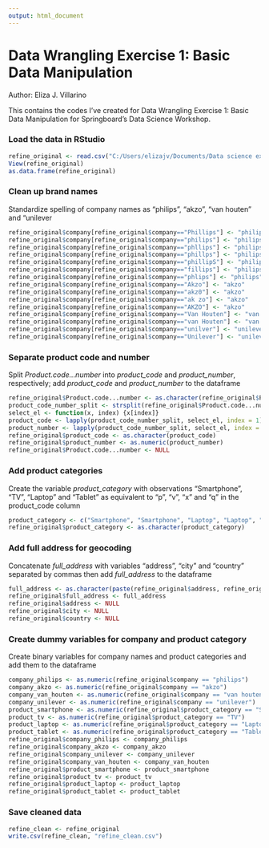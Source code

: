 ---
output: html_document
---
# Data Wrangling Exercise 1: Basic Data Manipulation
Author: Eliza J. Villarino

This contains the codes I've created for Data Wrangling Exercise 1: Basic Data Manipulation for Springboard's Data Science Workshop.

### Load the data in RStudio

``` {r}
refine_original <- read.csv("C:/Users/elizajv/Documents/Data science exercises/refine.csv", 1)
View(refine_original)
as.data.frame(refine_original)
```

### Clean up brand names

Standardize spelling of company names as "philips", "akzo", "van houten" and "unilever

``` {r}
refine_original$company[refine_original$company=="Phillips"] <- "philips"
refine_original$company[refine_original$company=="philips"] <- "philips"
refine_original$company[refine_original$company=="phllips"] <- "philips"
refine_original$company[refine_original$company=="phillps"] <- "philips"
refine_original$company[refine_original$company=="phillipS"] <- "philips"
refine_original$company[refine_original$company=="fillips"] <- "philips"
refine_original$company[refine_original$company=="phlips"] <- "philips"
refine_original$company[refine_original$company=="Akzo"] <- "akzo"
refine_original$company[refine_original$company=="akz0"] <- "akzo"
refine_original$company[refine_original$company=="ak zo"] <- "akzo"
refine_original$company[refine_original$company=="AKZO"] <- "akzo"
refine_original$company[refine_original$company=="Van Houten"] <- "van houten"
refine_original$company[refine_original$company=="van Houten"] <- "van houten"
refine_original$company[refine_original$company=="unilver"] <- "unilever"
refine_original$company[refine_original$company=="Unilever"] <- "unilever"
```

### Separate product code and number

Split *Product.code...number* into *product_code* and *product_number*, respectively; add *product_code* and *product_number* to the dataframe

```{r}
refine_original$Product.code...number <- as.character(refine_original$Product.code...number)
product_code_number_split <- strsplit(refine_original$Product.code...number, split = "-")
select_el <- function(x, index) {x[index]}
product_code <- lapply(product_code_number_split, select_el, index = 1) 
product_number <- lapply(product_code_number_split, select_el, index = 2) 
refine_original$product_code <- as.character(product_code)
refine_original$product_number <- as.numeric(product_number)
refine_original$Product.code...number <- NULL
```

### Add product categories

Create the variable *product_category* with observations "Smartphone", "TV", "Laptop" and "Tablet" as equivalent to "p", "v", "x" and "q" in the product_code column

```{r}
product_category <- c("Smartphone", "Smartphone", "Laptop", "Laptop", "Laptop", "Smartphone", "TV", "TV", "Laptop", "Smartphone", "Tablet", "Tablet", "Laptop", "Smartphone", "TV", "TV", "Laptop", "TV", "TV", "Laptop", "Smartphone", "Laptop", "Tablet", "Tablet", "Tablet")  
refine_original$product_category <- as.character(product_category)
```

### Add full address for geocoding

Concatenate *full_address* with variables "address", "city" and "country" separated by commas then add *full_address* to the dataframe

```{r}
full_address <- as.character(paste(refine_original$address, refine_original$city, refine_original$country, sep = ","))
refine_original$full_address <- full_address
refine_original$address <- NULL 
refine_original$city <- NULL
refine_original$country <- NULL
```

### Create dummy variables for company and product category

Create binary variables for company names and product categories and add them to the dataframe

``` {r}
company_philips <- as.numeric(refine_original$company == "philips")
company_akzo <- as.numeric(refine_original$company == "akzo")
company_van_houten <- as.numeric(refine_original$company == "van houten")
company_unilever <- as.numeric(refine_original$company == "unilever")
product_smartphone <- as.numeric(refine_original$product_category == "Smartphone")
product_tv <- as.numeric(refine_original$product_category == "TV")
product_laptop <- as.numeric(refine_original$product_category == "Laptop")
product_tablet <- as.numeric(refine_original$product_category == "Tablet")
refine_original$company_philips <- company_philips
refine_original$company_akzo <- company_akzo
refine_original$company_unilever <- company_unilever 
refine_original$company_van_houten <- company_van_houten
refine_original$product_smartphone <- product_smartphone
refine_original$product_tv <- product_tv
refine_original$product_laptop <- product_laptop
refine_original$product_tablet <- product_tablet
```

### Save cleaned data 

``` {r}
refine_clean <- refine_original
write.csv(refine_clean, "refine_clean.csv")
```
